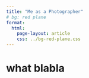 ```yaml
---
title: "Me as a Photographer"
# bg: red plane
format: 
  html:
    page-layout: article
    css: ../bg-red-plane.css
---
```


# what blabla